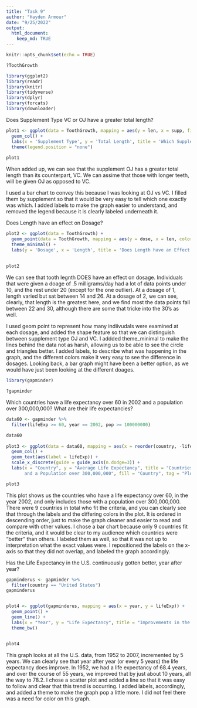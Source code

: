 ```yaml
---
title: "Task 9"
author: "Hayden Armour"
date: "9/25/2022"
output: 
  html_document:
    keep_md: TRUE
---
```


```r
knitr::opts_chunk$set(echo = TRUE)
```


```r
?ToothGrowth
```


```r
library(ggplot2)
library(readr)
library(knitr)
library(tidyverse)
library(dplyr)
library(forcats)
library(downloader)
```

Does Supplement Type VC or OJ have a greater total length? 
```r
plot1 <- ggplot(data = ToothGrowth, mapping = aes(y = len, x = supp, fill = supp)) +
  geom_col() +
  labs(x = 'Supplement Type', y = 'Total Length', title = 'Which Supplement Type Has a Greater Total Length?', tag = "Plot 1") +
  theme(legend.position = "none")
  
plot1
```
When added up, we can see that the supplement OJ has a greater total length than its counterpart, VC. We can assime that those with longer teeth, will be given OJ as opposed to VC. 

I used a bar chart to convey this because I was looking at OJ vs VC. I filled them by supplement so that it would be very easy to tell which one exactly was which. I added labels to make the graph easier to understand, and removed the legend because it is clearly labeled underneath it. 


Does Length have an effect on Dosage? 
```r
plot2 <- ggplot(data = ToothGrowth) +
  geom_point(data = ToothGrowth, mapping = aes(y = dose, x = len, color = dose, shape = supp)) +
  theme_minimal() +
  labs(y = 'Dosage', x = 'Length', title = 'Does Length have an Effect on Dosage?', tag = "Plot 2") 
  
  
plot2
```
We can see that tooth legnth DOES have an effect on dosage. Individuals that were given a doage of .5 milligrams/day had a lot of data points under 10, and the rest under 20 (except for the one outlier). At a dosage of 1, length varied but sat between 14 and 26. At a dosage of 2, we can see, clearly, that length is the greatest here, and we find most the data points fall between 22 and 30, although there are some that tricke into the 30's as well.

I used geom point to represent how many indiivudals were examined at each dosage, and added the shape feature so that we can distinguish between supplement type OJ and VC. I addded theme_minimal to make the lines behind the data not as harsh, allowing us to be able to see the circle and triangles better. I added labels, to describe what was happening in the graph, and the different colors make it very easy to see the difference in dosages. Looking back, a bar graph might have been a better option, as we would have just been looking at the different doages. 

```r
library(gapminder)

?gapminder
```

Which countries have a life expectancy over 60 in 2002 and a population over 300,000,000? What are their life expectancies? 
```r
data60 <- gapminder %>%
  filter(lifeExp >= 60, year == 2002, pop >= 100000000)

data60
  
plot3 <- ggplot(data = data60, mapping = aes(x = reorder(country, -lifeExp), y = lifeExp, fill = country)) +
  geom_col() +
  geom_text(aes(label = lifeExp)) +
  scale_x_discrete(guide = guide_axis(n.dodge=3)) +
  labs(x = "Country", y = "Average Life Expectancy", title = "Countries with Life Expectancies over 60, in 2002, 
       and a Population over 300,000,000", fill = "Country", tag = "Plot 3")

plot3 
```

This plot shows us the countries who have a life expectancy over 60, in the year 2002, and only includes those with a population over 300,000,000. There were 9 countries in total who fit the criteria, and you can clearly see that through the labels and the differing colors in the plot. It is ordered in descending order, just to make the graph cleaner and easier to read and compare with other values. I chose a bar chart because only 9 countries fit the criteria, and it would be clear to my audience which countries were "better" than others. I labeled them as well, so that it was not up to interpretation what the exact values were. I repositioned the labels on the x-axis so that they did not overlap, and labeled the graph accordingly.


Has the Life Expectancy in the U.S. continuously gotten better, year after year? 
```r

gapminderus <- gapminder %>%
  filter(country == "United States")
gapminderus


plot4 <- ggplot(gapminderus, mapping = aes(x = year, y = lifeExp)) +
  geom_point() +
  geom_line() +
  labs(x = "Year", y = "Life Expectancy", title = "Improvements in the Quality of Life in the U.S.", tag = 'Plot 4') +
  theme_bw()


plot4  
```

This graph looks at all the U.S. data, from 1952 to 2007, incremented by 5 years. We can clearly see that year after year (or every 5 years) the life expectancy does improve. In 1952, we had a life expectancy of 68.4 years, and over the course of 55 years, we improved that by just about 10 years, all the way to 78.2. I chose a scatter plot and added a line so that it was easy to follow and clear that this trend is occurring. I added labels, accordingly, and added a theme to make the graph pop a little more. I did not feel there was a need for color on this graph. 










































